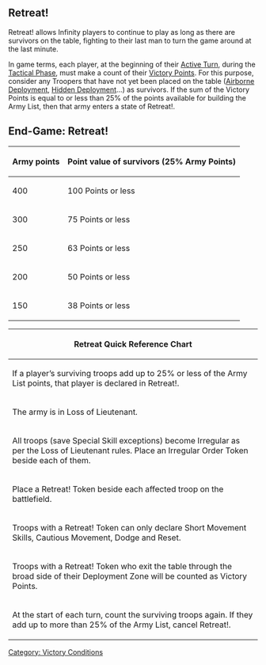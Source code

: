 {{Section-victory}}


{{n4only}}
{{n4}}
== Retreat! ==
Retreat! allows Infinity players to continue to play as long as there are survivors on the table, fighting to their last man to turn the game around at the last minute.

In game terms, each player, at the beginning of their [[Active Turn]], during the [[Tactical Phase]], must make a count of their [[Victory Points]]. For this purpose, consider any Troopers that have not yet been placed on the table ([[Airborne Deployment]], [[Hidden Deployment]]…) as survivors. If the sum of the Victory Points is equal to or less than 25% of the points available for building the Army List, then that army enters a state of Retreat!.


== End-Game: Retreat! ==
{| class="wikitable-dark"
|-
! Army points !! Point value of survivors (25% Army Points)
|- 
| 400 || 100 Points or less
|- 
| 300 || 75 Points or less
|- 
| 250 || 63 Points or less
|- 
| 200 || 50 Points or less
|- 
| 150 || 38 Points or less
|}


{| class="wikitable-dark"
|-
! Retreat Quick Reference Chart
|- 
| If a player’s surviving troops add up to 25% or less of the Army List points, that player is declared in Retreat!.
|- 
| The army is in Loss of Lieutenant.
|- 
| All troops (save Special Skill exceptions) become Irregular as per the Loss of Lieutenant rules. Place an Irregular Order Token beside each of them.
|- 
| Place a Retreat! Token beside each affected troop on the battlefield.
|- 
| Troops with a Retreat! Token can only declare Short Movement Skills, Cautious Movement, Dodge and Reset.
|- 
| Troops with a Retreat! Token who exit the table through the broad side of their Deployment Zone will be counted as Victory Points.
|- 
| At the start of each turn, count the surviving troops again. If they add up to more than 25% of the Army List, cancel Retreat!.
|}


[[Category: Victory Conditions]]